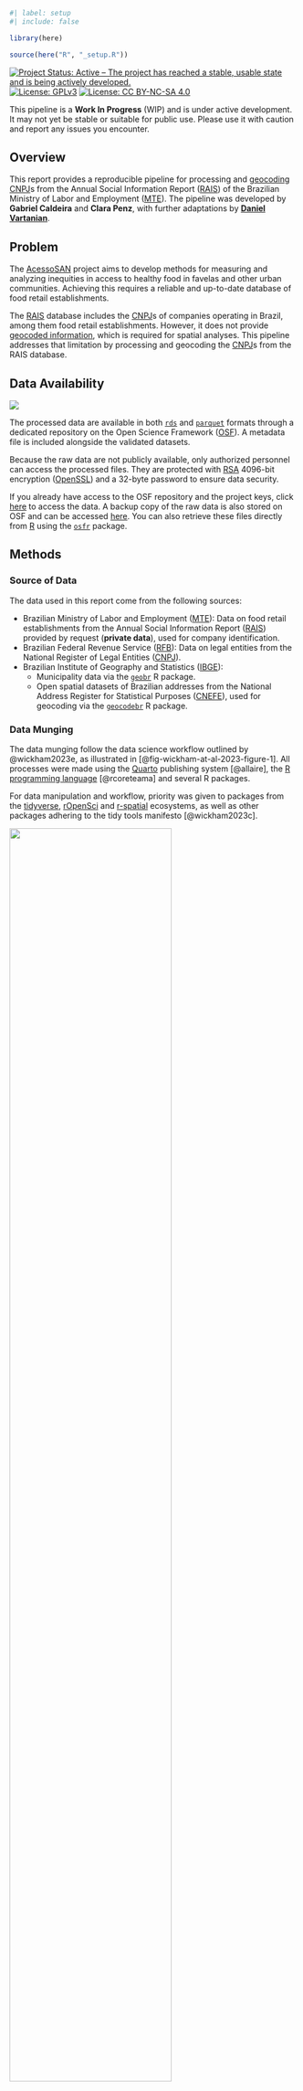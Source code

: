 ```r
#| label: setup
#| include: false

library(here)

source(here("R", "_setup.R"))
```

<!-- badges: start -->
[![Project Status: Active – The project has reached a stable, usable state and is being actively developed.](https://www.repostatus.org/badges/latest/active.svg)](https://www.repostatus.org/#active)
[![License: GPLv3](https://img.shields.io/badge/license-GPLv3-bd0000.svg)](https://www.gnu.org/licenses/gpl-3.0)
[![License: CC BY-NC-SA 4.0](https://img.shields.io/badge/license-CC_BY--NC--SA_4.0-lightgrey.svg)](https://creativecommons.org/licenses/by-nc-sa/4.0/)
<!-- badges: end -->

::: {.callout-important}
This pipeline is a **Work In Progress** (WIP) and is under active development. It may not yet be stable or suitable for public use. Please use it with caution and report any issues you encounter.
:::

## Overview

This report provides a reproducible pipeline for processing and [geocoding](https://en.wikipedia.org/wiki/Address_geocoding) [CNPJ](https://en.wikipedia.org/wiki/CNPJ)s from the Annual Social Information Report ([RAIS](https://www.rais.gov.br/)) of the Brazilian Ministry of Labor and Employment ([MTE](https://www.gov.br/trabalho-e-emprego)). The pipeline was developed by **Gabriel Caldeira** and **Clara Penz**, with further adaptations by [**Daniel Vartanian**](https://github.com/danielvartan).

## Problem

The [AcessoSAN](https://doi.org/10.17605/OSF.IO/ZE6WT) project aims to develop methods for measuring and analyzing inequities in access to healthy food in favelas and other urban communities. Achieving this requires a reliable and up-to-date database of food retail establishments.

The [RAIS](https://www.rais.gov.br/) database includes the [CNPJ](https://en.wikipedia.org/wiki/CNPJ)s of companies operating in Brazil, among them food retail establishments. However, it does not provide [geocoded information](https://en.wikipedia.org/wiki/Address_geocoding), which is required for spatial analyses. This pipeline addresses that limitation by processing and geocoding the [CNPJ](https://en.wikipedia.org/wiki/CNPJ)s from the RAIS database.

## Data Availability

::: {style="text-align: left;"}
[![](https://img.shields.io/badge/OSF%20ID-p5ufj-1284C5.svg)](https://osf.io/p5ufj/)
:::

The processed data are available in both [`rds`](https://rdrr.io/r/base/readRDS.html) and [`parquet`](https://en.wikipedia.org/wiki/Apache_Parquet) formats through a dedicated repository on the Open Science Framework ([OSF](https://osf.io/)). A metadata file is included alongside the validated datasets.

Because the raw data are not publicly available, only authorized personnel can access the processed files. They are protected with [RSA](https://en.wikipedia.org/wiki/RSA_cryptosystem) 4096-bit encryption ([OpenSSL](https://www.openssl.org/)) and a 32-byte password to ensure data security.

If you already have access to the OSF repository and the project keys, click [here](https://osf.io/) to access the data. A backup copy of the raw data is also stored on OSF and can be accessed [here](https://osf.io/tdswp/). You can also retrieve these files directly from [R](https://www.r-project.org/) using the [`osfr`](https://docs.ropensci.org/osfr/) package.

## Methods

### Source of Data

The data used in this report come from the following sources:

- Brazilian  Ministry of Labor and Employment ([MTE](https://www.gov.br/trabalho-e-emprego)): Data on food retail establishments from the Annual Social Information Report ([RAIS](https://www.rais.gov.br/)) provided by request (**private data**), used for company identification.
- Brazilian Federal Revenue Service ([RFB](https://www.gov.br/receitafederal/)): Data on legal entities from the National Register of Legal Entities ([CNPJ](https://www.gov.br/receitafederal/pt-br/assuntos/cadastro/cadastro-nacional-da-pessoa-juridica)).
- Brazilian Institute of Geography and Statistics ([IBGE](https://www.ibge.gov.br/)):
  - Municipality data via the [`geobr`](https://ipeagit.github.io/geobr/) R package.
  - Open spatial datasets of Brazilian addresses from the National Address Register for Statistical Purposes ([CNEFE](https://www.ibge.gov.br/estatisticas/sociais/populacao/38734-cadastro-nacional-de-enderecos-para-fins-estatisticos.html)), used for geocoding via the [`geocodebr`](https://ipeagit.github.io/geocodebr/) R package.

### Data Munging

The data munging follow the data science workflow outlined by @wickham2023e, as illustrated in [@fig-wickham-at-al-2023-figure-1]. All processes were made using the [Quarto](https://quarto.org/) publishing system [@allaire], the [R programming language](https://www.r-project.org/) [@rcoreteama] and several R packages.

For data manipulation and workflow, priority was given to packages from the [tidyverse](https://www.tidyverse.org/), [rOpenSci](https://ropensci.org/) and [r-spatial](https://r-spatial.org/) ecosystems, as well as other packages adhering to the tidy tools manifesto [@wickham2023c].

::: {#fig-wickham-at-al-2023-figure-1}
![](images/wickham-at-al-2023-figure-1.png){width=75%}

[Source: Reproduced from @wickham2023e.]{.legend}

Data science workflow created by Wickham, Çetinkaya-Runde, and Grolemund.
:::

### Code Style

The Tidyverse [code style guide](https://style.tidyverse.org/) and [design principles](https://design.tidyverse.org/) were followed to ensure consistency and enhance readability.

### Reproducibility

The pipeline is fully reproducible and can be run again at any time. To ensure consistent results, the [`renv`](https://rstudio.github.io/renv/) package [@usheya] is used to manage and restore the R environment. See the [README](https://github.com/cem-usp/rais-cnpj-geocoding/blob/main/README.md) file in the code repository to learn how to run it.

## Set the Environment

### Load Packages

```r
#| label: Set the Environment
#| output: false

library(askpass)
library(brandr)
library(beepr)
library(dplyr)
library(fs)
library(geobr)
library(geocodebr)
library(ggplot2)
library(ggspatial)
library(googlesheets4)
library(here)
library(htmltools)
library(lockr) # github.com/danielvartan/lockr
library(magrittr)
library(nanoparquet)
library(orbis) # github.com/danielvartan/orbis
library(osfr)
library(purrr)
library(readr)
library(rvest)
library(rutils) # github.com/danielvartan/rutils
library(sf)
library(stringi)
library(stringr)
library(tidyr)
library(vroom)
library(zip)
```

### Set Keys

```r
osf_pat <- Sys.getenv("OSF_PAT") # askpass()
```

```r
#| output: false

osf_auth(osf_pat)
```

```r
public_key <- here("_ssh", "id_rsa.pub")
```

```r
private_key <- here("_ssh", "id_rsa")
```

```r
password <- Sys.getenv("ACESSOSAN_PASSWORD") # askpass()
```

### Set Google Sheets API

```r
#| output: false

gs4_auth(cache = ".secrets")
```

### Set Input and Output Paths

```r
dir_inputs <- here("1-inputs")
dir_parcial <- here("2-parcial")
```

```r
for (i in c(dir_inputs, dir_parcial)) {
  if (!dir_exists(i)) {
    dir_create(i, recurse = TRUE)
  }
}
```

### Set Municipality Data

```r
municipios <- c(
  3550308, # São Paulo
  2507507, # João Pessoa
  3106200, # Belo Horizonte
  4314902, # Porto Alegre
  1721000, # Palmas
  5300108, # Brasília
  5208707  # Goiânia
)
```

### Set Initial Variables

```r
set.seed(2025)
```

## Download RAIS Raw Data

<!-- ### Set Parameters -->

```r
#| eval: false
#| echo: false

raw_data_dir <- here("data-raw")
```

```r
#| eval: false
#| echo: false

if (!dir_exists(raw_data_dir)) {
  dir_create(raw_data_dir, recurse = TRUE)
}
```

### Download File

```r
#| label: Download RAIS Raw Data

osf_raw_data_id <- "tdswp"
```

```r
#| eval: false

osf_raw_data_files <-
  osf_raw_data_id |>
  osf_retrieve_node() |>
  osf_ls_files(
    type = "file",
    pattern = "rais_alim_",
    n_max = Inf
  )

osf_raw_data_files
```

```r
#| eval: false

rais_raw_file <-
  osf_raw_data_files |>
  osf_download(path = dir_inputs, conflicts = "overwrite") |>
  extract2("local_path")
```

### Unlock File

```r
#| eval: false
#| output: false

rais_raw_file <-
  rais_raw_file |>
  unlock_file(
    private_key = private_key,
    suffix = ".lockr",
    remove_file = TRUE,
    password = password
  )
```

```r
#| echo: false

rais_raw_file <- here(dir_inputs, "rais_alim_2022.parquet")
```

## Download CNAE Classification Table

```r
#| label: Download CNAE Classification Table

# classification_data
cnae <-
  read_sheet(
    ss = "1ipCw2FM3aUOdRd4w55J5SUEgXDCogxWZF-NZi0A-o_4",
    sheet = "Dataset"
  ) |>
    mutate(
      uf = sigla_uf,
      cnae = No.CNAE,
      g1_g2_uf = g1g2_uf
      # g0_uf = if_else(
      #   g1_g2_uf == TRUE & g3_uf == FALSE & g4_uf == FALSE,
      #   TRUE,
      #   FALSE
      # )
    )

cnae |> glimpse()
```

## Download Municipalities Data

```r
#| label: Download Municipalities Data

# municipalities_data
uf <- brazil_municipality(year = 2022)

uf |> glimpse()
```

```r
uf <-
  uf |>
  transmute(
    uf = federal_unit,
    co_municipio6 = str_sub(municipality_code, 1, 6),
    no_municipio = municipality
  )

uf
```

## Download RFB Data

### Set Directories

```r
#| label: Download RFB Data

cnpj_dir <- here(dir_inputs, "CNPJ_2024")
estabelecimentos_dir <- here(dir_inputs, "CNPJ_2024", "1-ESTABELECIMENTOS")
empresas_dir <- here(dir_inputs, "CNPJ_2024", "2-EMPRESAS")
socios_dir <- here(dir_inputs, "CNPJ_2024", "3-SOCIOS")
demais_arquivos_dir <- here(dir_inputs, "CNPJ_2024", "4-DEMAIS_ARQUIVOS")
```

```r
subdiretorios <- c(
  "1-ESTABELECIMENTOS",
  "2-EMPRESAS",
  "3-SOCIOS",
  "4-DEMAIS_ARQUIVOS"
)
```

```r
for (subdir in subdiretorios) {
  caminho <- file.path(cnpj_dir, subdir)

  if (!file.exists(caminho))  dir.create(caminho, recursive = TRUE)
}
```

### Download Data

```r
#| eval: false

root <- file.path( # Don´t change the function!
    "https://arquivos.receitafederal.gov.br",
    "dados",
    "cnpj",
    "dados_abertos_cnpj"
  )
```

```r
#| eval: false

path <- root |> file.path(paste0("2025-", str_pad(1, 2, pad = 0)))

urls <-
  path |>
  read_html() |>
  html_elements("a") |>
  html_attr("href") |>
  str_subset("\\.zip$") %>%
  file.path(path, .)
```

```r
#| eval: false

urls |>
  map_dbl(.f = get_file_size, .progress = TRUE) |>
  sum() |>
  as_fs_bytes()
```

```r
#| eval: false

urls |> download_file(dir = cnpj_dir)
```

### Unzip Data

```r
#| eval: false

zip_files <- cnpj_dir |> dir_ls(type = "file", regexp = "\\.zip$")
```

```r
#| eval: false
#| output: false

zip_files |> map(\(x) unzip(x, exdir = cnpj_dir), .progress = TRUE)
```

```r
#| eval: false

zip_files |> file_delete()
```

### Move Data

```r
#| eval: false

cnpj_dir |>
  dir_ls(type = "file", regexp = "\\.ESTABELE$") |>
  file_move(estabelecimentos_dir)
```

```r
#| eval: false

cnpj_dir |>
  dir_ls(type = "file", regexp = "\\.EMPRECSV$") |>
  file_move(empresas_dir)
```

```r
#| eval: false

cnpj_dir |>
  dir_ls(type = "file", regexp = "\\.SOCIOCSV$") |>
  file_move(socios_dir)
```

```r
#| eval: false

cnpj_dir |>
  dir_ls(type = "file") |>
  file_move(demais_arquivos_dir)
```

```r
#| eval: false
#| echo: false

## Read the Data
## Transform the Data
## Filter the Data
## Validate the Data
## Arrange the Data
## Geocode the Data
## Data Dictionary
## Save the Valid Data
## Visualize the Data
```

## 02.01-rais_processar_classificar.R

> Trata os dados da RAIS e classifica os estabelecimentos como saudáveis.
>
> Nota: foi disponibilizada ao grupo  de pesquisa a base completa da RAIS para o ano de 2022. Não disponibilizaremos a base por motivos legais de permissão de uso.

### Listar Municipios

```r
#| label: 02.01-rais_processar_classificar.R

municipios <-
  tibble(co_municipio = as.character(municipios)) |>
  mutate(co_municipio6 = str_sub(co_municipio, 1, 6))

municipios
```

### Processar Arquivo da RAIS

```r
rais <- rais_raw_file |> read_parquet()

rais |> glimpse()
```

> Filtrar estabelecimentos que não estejam ativos.

```r
rais <-
  rais |>
  filter(in_atividade_ano == 9) |>
  filter(
    in_rais_negativa == 0 | (in_rais_negativa == 1 & qt_vinculos_ativos > 0)
  )
```

> Traduzir porte do estabelecimento.

```r
rais <-
  rais |>
  mutate(
    in_tamanho_estab = as.numeric(in_tamanho_estab),
    tamanho_estab = case_when(
      in_tamanho_estab <= 3 ~ "Até 9",
      in_tamanho_estab %in% c(4, 5) ~ "10 a 49",
      in_tamanho_estab >= 6 ~ "50 ou mais"
    ),
    tamanho_estab = factor(
      tamanho_estab,
      levels = c("Até 9", "10 a 49", "50 ou mais")
    )
  )
```

> Padronizar códigos de município, CNAE e CNPJ.

```r
rais <-
  rais |>
  mutate(
    cnae = sprintf("%07d", as.integer(co_cnae20_subclasse)),
    cnpj = str_pad(as.character(nu_cnpj_cei), 14, pad = "0"),
    co_municipio6 = as.character(co_municipio)
  ) |>
   select(cnae, cnpj, co_municipio6, qt_vinculos_ativos, tamanho_estab)
```

> Juntar as tabelas de UF e RAIS.

```r
rais <- rais |> left_join(uf, by = "co_municipio6")
```

> Loop com filtragem por município.

```r
for (codigo in municipios$co_municipio) {
  # Pegar o `code_6` correspondente.
  codigo6 <-
    municipios |>
    filter(co_municipio == codigo) |>
    pull(co_municipio6)

  # Criar diretório.
  dir_saida <- file.path(dir_parcial, codigo, "rais")
  dir.create(dir_saida, recursive = TRUE, showWarnings = FALSE)

  # Filtrar RAIS so do municipio.
  rais_codigo <- rais |> filter(co_municipio6 == codigo6)

  # Filtrar por UF e por CNAE.
  rais_codigo <- rais_codigo |> semi_join(cnae, by = c("cnae", "uf"))

  # Processar apenas saudáveis.

  rais_codigo |>
    semi_join(filter(cnae, g0_uf == 1), by = c("cnae", "uf")) |>
    write_parquet(file.path(dir_saida, "rais_g0.parquet"))

  # 1) Processar saudáveis.
  rais_codigo |>
    semi_join(filter(cnae, g1_g2_uf == 1), by = c("cnae", "uf")) |>
    write_parquet(file.path(dir_saida, "rais_g1_g2.parquet"))

  # 2) Processar g3.
  rais_codigo |>
    semi_join(filter(cnae, g3_uf == 1), by = c("cnae", "uf")) |>
    write_parquet(file.path(dir_saida, "rais_g3.parquet"))

  # 3) Processar g4.
  rais_g4 <-
    rais_codigo |>
    semi_join(filter(cnae, g4_uf == 1), by = c("cnae", "uf")) |>
    write_parquet(file.path(dir_saida, "rais_g4.parquet"))
}
```

## 02.02-rais_processar_enderecos_cnpj.R

### Carregar CNPJs de Referência de Todos os Tipos de RAIS

> Listar municípios.

```r
#| label: 02.02-rais_processar_enderecos_cnpj.R

municipios <- c(
  3550308, # São Paulo
  2507507, # João Pessoa
  3106200, # Belo Horizonte
  4314902, # Porto Alegre
  1721000, # Palmas
  5300108, # Brasília
  5208707  # Goiânia
)
```

```r
lista_cnpjs <- list()

for (mun in municipios) {
  rais_dir <- file.path(dir_parcial, mun, "rais")

  arquivos_rais <-
    rais_dir |>
    list.files(
      pattern = "^rais_.*\\.parquet$",
      full.names = TRUE
    )

  for (arq in arquivos_rais) {
    tipo <- gsub("rais_|\\.parquet", "", basename(arq))  # g0, g1_g2, g3, g4

    rais_cnpj <-
      read_parquet(arq) |>
      select(cnpj) |>
      mutate(
        cnpj = as.character(cnpj),
        municipio = mun
      ) |>
      distinct()

    lista_cnpjs[[tipo]] <- bind_rows(lista_cnpjs[[tipo]], rais_cnpj)
  }
}
```

### Carregar Referência de Municípios

```r
municipios_ref <-
  file.path(demais_arquivos_dir, "F.K03200$Z.D50111.MUNICCSV") |>
  vroom(
    delim = ";",
    # encoding = "Latin-1",
    col_names = c("MUNICIPIO_TOM", "no_municipio"),
    col_types = cols(.default = "c"),
    show_col_types = FALSE
  ) |>
  mutate(MUNICIPIO_TOM = as.character(MUNICIPIO_TOM))
```

### Processar Estabelecimentos por Tipo de RAIS

```r
saida_dir <- file.path(dir_parcial, "cnpj_enderecos_brasil")

dir.create(saida_dir, recursive = TRUE, showWarnings = FALSE)
```

```r
arquivos_estab <- list.files(estabelecimentos_dir, full.names = TRUE)

total_arquivos <- length(arquivos_estab)
```

```r
#| eval: false
#| warning: false

for (tipo_rais in names(lista_cnpjs)) {
  print(paste("Processando RAIS:", tipo_rais))
  cnpjs_rais <- lista_cnpjs[[tipo_rais]]
  lista_estab <- list()

  for (i in seq_along(arquivos_estab)) {
    caminho_arquivo <- arquivos_estab[i]
    print(paste("Arquivo 'estabelecimentos'", i, "de", total_arquivos))

    tryCatch({
      estab <-
        caminho_arquivo |>
        vroom(
          delim = ";",
          # encoding = "Latin-1",
          col_names = c(
            "CNPJ_BASICO", "CNPJ_ORDEM", "CNPJ_DV",
            "IDENTIFICADOR_MATRIZ_FILIAL", "NOME_FANTASIA",
            "SITUACAO_CADASTRAL", "DATA_SITUACAO_CADASTRAL",
            "MOTIVO_SITUACAO_CADASTRAL", "NOME_CIDADE_EXTERIOR", "PAIS",
            "DATA_INICIO_ATIVIDADE", "CNAE_FISCAL_PRINCIPAL",
            "CNAE_FISCAL_SECUNDARIO", "tipo_logradouro", "logradouro",
            "numero", "complemento", "bairro", "cep", "uf", "MUNICIPIO_TOM",
            "DDD_1", "TELEFONE_1", "DDD_2", "TELEFONE_2", "DDD_FAX", "FAX",
            "CORREIO_ELETRONICO", "SITUACAO_ESPECIAL", "DATA_SITUACAO_ESPECIAL"
          ),
          col_types = cols(.default = "c"),
          col_select = c(
            "CNPJ_BASICO", "CNPJ_ORDEM", "CNPJ_DV", "MUNICIPIO_TOM",
            "uf", "tipo_logradouro", "logradouro", "numero", "complemento",
            "bairro", "cep"
          ),
          show_col_types = FALSE
        )

      # Ajustar CNPJs e CEP.
      estab <-
        estab |>
        mutate(
          CNPJ_BASICO = str_pad(CNPJ_BASICO, 8, pad = "0"),
          CNPJ_ORDEM = str_pad(CNPJ_ORDEM, 4, pad = "0"),
          CNPJ_DV = str_pad(CNPJ_DV, 2, pad = "0"),
          cnpj = paste0(CNPJ_BASICO, CNPJ_ORDEM, CNPJ_DV),
          cep =
            cep |>
            as.character() |>
            str_pad(width = 8, side = "left", pad = "0"),
          MUNICIPIO_TOM = as.character(MUNICIPIO_TOM)
        ) |>
        semi_join(cnpjs_rais, by = "cnpj") |>   # Pegar só CNPJs desta RAIS.
        left_join(municipios_ref, by = "MUNICIPIO_TOM") |>
        select(cnpj, uf, no_municipio, tipo_logradouro, logradouro, numero, complemento, bairro, cep)

      lista_estab[[length(lista_estab) + 1]] <- estab
    }, error = function(e){
      message("Falha ao processar: ", caminho_arquivo, " - ", e$message)
    })
  }

  # Unir e salvar parquet por RAIS.
  estab_total <- bind_rows(lista_estab)

  estab_total |>
    write_parquet(
      file.path(saida_dir, paste0("cnpj_brasil_", tipo_rais, ".parquet"))
    )

  print(paste("Arquivo salvo:", paste0("cnpj_brasil_", tipo_rais, ".parquet")))
}
```

## 02.03-rais_geocodificar_estabelecimentos.R

> Listar municípios.

```r
#| label: 02.03-rais_geocodificar_estabelecimentos.R

municipios <- c(
  3550308, # São Paulo
  2507507, # João Pessoa
  3106200, # Belo Horizonte
  4314902, # Porto Alegre
  1721000, # Palmas
  5300108, # Brasília
  5208707  # Goiânia
)
```

> Definir tipos de estabelecimento.

```r
class <- c("g0", "g1_g2", "g3", "g4")
```

### Loop Sobre Arquivos de CNPJs

```r
#| eval: false

for (class_atual in class) {
  # Extrair tipo do nome do arquivo.
  message(">> Tipo identificado: ", class_atual)

  # Ler arquivo de endereços e ajustar valores.
  cnpj_enderecos <-
    file.path(
      dir_parcial,
      "cnpj_enderecos_brasil",
      paste0("cnpj_brasil_", class_atual, ".parquet")
    ) |>
    read_parquet()

  # Ajustar valores.
  cnpj_enderecos <-
    cnpj_enderecos |>
      mutate(
        cep =
          cep |>
          trimws() |>
          as.numeric() |>
          str_pad(pad = 0, width = 8),
        endereco = paste(tipo_logradouro, logradouro),
        numero =
          numero |>
          iconv(from = "latin1", to = "ASCII//TRANSLIT") |>
          str_remove_all("\\D") |>
          str_trim() |>
          as.numeric() |>
          as.character() |>
          suppressWarnings(),
        municipio_utf8 =
          no_municipio |>
          stri_trans_general("Latin-ASCII") |>
          toupper()
      ) |>
      select(cnpj, uf, municipio_utf8, endereco, numero, cep, bairro) |>
      mutate(
        across(
          .cols = where(is.character),
          .fns = function(col) {
              Encoding(col) <- "UTF-8"

              iconv(col, from = "", to = "UTF-8", sub = "")
          }
        )
      )

  # Definir campos de geocodificação.
  campos <- definir_campos(
    estado = "uf",
    municipio = "municipio_utf8",
    logradouro = "endereco",
    numero = "numero",
    cep = "cep",
    localidade = "bairro"
  )

  # Geocodificar endereços.
  geocodificado <- geocode(
    enderecos = cnpj_enderecos,
    campos_endereco = campos,
    resultado_sf = FALSE,
    verboso = TRUE,
    cache = TRUE,
    n_cores = 1,
    resolver_empates = TRUE
  )

  # Selecionar variáveis finais.
  geocodificado <-
    geocodificado |>
    select(cnpj, lat, lon) |>
    drop_na(all_of(c("lat", "lon")))

  # Converter para sf.
  geocodificado_sf <- st_as_sf(
    geocodificado,
    coords = c("lon", "lat"),
    crs = 4326
  )

  # Loop por municipio --------------------------------------------------

  for (mun in municipios) {
    message("  -> Municipio: ", mun)

    # Geometria do municipio.
    geom_mun <-
      mun |>
      read_municipality(year = 2022) |>
      st_transform(crs = 4326)

    # Filtrar endereços dentro do municipio.
    geocodificado_mun <-
      geocodificado_sf |>
      st_join(geom_mun, join = st_within, left = FALSE)

    # Converter de volta para data frame.
    geocodificado_mun <-
      geocodificado_mun %>% # Don´t change the pipe!
      mutate(
        lon = st_coordinates(.)[,1],
        lat = st_coordinates(.)[,2]
      ) |>
      st_drop_geometry() |>
      select(cnpj, lat, lon)

    # Caminho do arquivo RAIS referente ao tipo atual.
    rais_path <- file.path(
      dir_parcial,
      mun,
      "rais",
      paste0("rais_", class_atual, ".parquet")
    )

    if (!file.exists(rais_path)) next

    # Ler RAIS.
    rais <- read_parquet(rais_path)

    # Join com coordenadas.
    rais_geo <-
      rais |>
      left_join(geocodificado_mun, by = "cnpj")

    # Salvar parquet (com nome do tipo)
    caminho_saida <- file.path(
      dir_parcial,
      mun,
      "rais",
      paste0(class_atual, "_geocod.parquet")
    )

    rais_geo |> write_parquet(caminho_saida)
  }
}
```

```r
#| echo: false

# beep(3)
```

## Visualize the Data

### Set Variables

```r
#| label: Visualize the Data

municipality <- 3550308 # São Paulo
```

```r
classes <- c("g0", "g1_g2", "g3", "g4")
```

```r
geocoded_data_dir <- file.path(
  dir_parcial,
  municipality,
  "rais"
)
```

### Prepare Data

```r
plot_data <-
  classes |>
  rev() |>
  map(
    function(x) {
      geocoded_data_dir |>
      path(paste0(x, "_geocod.parquet")) |>
      read_parquet() |>
      transmute(
        class =
          x |>
          str_to_upper() |>
          str_replace("_", "-"),
        lat,
        lon
      )
    },
    .progress = TRUE
  ) |>
  list_rbind()

```

### Set Shape

```r
#| output: false

shape <- municipality |> read_municipality(year = 2022)
```

### Plot Data

```r
#| fig-width: 10
#| fig-height: 4

ggplot() +
  geom_sf(
    data = shape,
    fill = "gray90",
    color = "black"
  ) +
  geom_point(
    data = plot_data,
    mapping = aes(x = lon, y = lat, color = class),
    size = 0.01
    # color = get_brand_color("blue")
  ) +
  facet_wrap(~ class, ncol = 4) +
  coord_sf(crs = 4326) +
  scale_x_continuous(labels = NULL, breaks = NULL) +
  scale_y_continuous(labels = NULL, breaks = NULL) +
  scale_colour_brand_d() +
  theme(legend.position = "none") +
  labs(x = NULL, y = NULL, color = NULL)
```

## Citation

::: {.callout-important}
When using this data, you must also cite the original data sources.
:::

To cite this work, please use the following format:

Caldeira, G., Penz, C., Vartanian, D., Fernandes, C. N., & Giannotti, M. A. (2025). *A reproducible pipeline for processing and geocoding CNPJs from the Annual Social Information Report (RAIS) of the Brazilian Ministry of Labor and Employment (MTE)* \[Computer software\]. Center for Metropolitan Studies of the University of São Paulo. <https://cem-usp.github.io/rais-cnpj-geocoding>

A BibTeX entry for LaTeX users is

```latex
@software{caldeira2025,
  title = {A reproducible pipeline for processing and geocoding CNPJs from the Annual Social Information Report (RAIS) of the Brazilian Ministry of Labor and Employment (MTE)},
  author = {{Gabriel Caldeira} and {Clara Penz} and {Daniel Vartanian} and {Camila Nastari Fernandes} and {Mariana Abrantes Giannotti}},
  year = {2025},
  address = {São Paulo},
  institution = {Center for Metropolitan Studies of the University of São Paulo},
  langid = {en},
  url = {https://cem-usp.github.io/rais-cnpj-geocoding}
}
```

## License

::: {style="text-align: left;"}
[![License: GPLv3](https://img.shields.io/badge/license-GPLv3-bd0000.svg)](https://www.gnu.org/licenses/gpl-3.0)
[![License: CC BY-NC-SA 4.0](https://img.shields.io/badge/license-CC_BY--NC--SA_4.0-lightgrey.svg)](https://creativecommons.org/licenses/by-nc-sa/4.0/)
:::

::: {.callout-important}
The original data sources may have their own license terms and conditions.
:::

The code in this report is licensed under the [GNU General Public License Version 3](https://www.gnu.org/licenses/gpl-3.0), while the report is available under the [Creative Commons Attribution-NonCommercial-ShareAlike 4.0 International](https://creativecommons.org/licenses/by-nc-sa/4.0/).

``` text
Copyright (C) 2025 Center for Metropolitan Studies

The code in this report is free software: you can redistribute it and/or
modify it under the terms of the GNU General Public License as published by the
Free Software Foundation, either version 3 of the License, or (at your option)
any later version.

This program is distributed in the hope that it will be useful, but WITHOUT ANY
WARRANTY; without even the implied warranty of MERCHANTABILITY or FITNESS FOR A
PARTICULAR PURPOSE. See the GNU General Public License for more details.

You should have received a copy of the GNU General Public License along with
this program. If not, see <https://www.gnu.org/licenses/>.
```

## Acknowledgments

```r
#| eval: true
#| echo: false

blocks <- list(
  list(
    logo_link = "https://doi.org/10.17605/OSF.IO/ZE6WT",
    logo_src = "images/acessosan-logo.svg",
    logo_alt = "AcessoSAN Logo",
    logo_width = 140,
    text = 'This work is part of a research project by the Polytechnic School (<a href="https://www.poli.usp.br/">Poli</a>) of the University of São Paulo (<a href="https://usp.br/">USP</a>), in partnership with the Secretariat for Food and Nutrition Security (<a href="https://www.gov.br/mds/pt-br/orgaos/SESAN">SESAN</a>) of the Ministry of Social Development, Family, and the Fight Against Hunger (<a href="https://www.gov.br/mds/">MDS</a>), titled: <em>AcessoSAN: Mapping Food Access to Support Public Policies on Food and Nutrition Security and Hunger Reduction in Brazilian Cities</em>.'
  ),
  list(
    logo_link = "https://centrodametropole.fflch.usp.br",
    logo_src = "images/cem-icon.svg",
    logo_alt = "CEM Logo",
    logo_width = 190,
    text = 'This work was developed with support from the Center for Metropolitan Studies (<a href="https://centrodametropole.fflch.usp.br">CEM</a>) based at the School of Philosophy, Letters and Human Sciences (<a href="https://www.fflch.usp.br/">FFLCH</a>) of the University of São Paulo (<a href="https://usp.br">USP</a>) and at the Brazilian Center for Analysis and Planning (<a href="https://cebrap.org.br/">CEBRAP</a>).'
  ),
  list(
    logo_link = "https://fapesp.br/",
    logo_src = "images/fapesp-logo.svg",
    logo_alt = "FAPESP Logo",
    logo_width = 160,
    text = 'This study was financed, in part, by the São Paulo Research Foundation (<a href="https://fapesp.br/">FAPESP</a>), Brazil. Process Number <a href="https://bv.fapesp.br/en/bolsas/231507/geospatial-data-science-applied-to-food-policies/">2025/17879-2</a>.'
  )
)

blocks |>
  lapply(
    function(x) {
      div(
        style = paste0(
          "display: flex; ",
          "align-items: flex-start; ",
          "margin-bottom: 2em;"
        ),
        div(
          style = paste0(
            "flex: 0 0 30%; ",
            "display: flex; ",
            "justify-content: center; ",
            "margin: auto 0;"
          ),
          tags$a(
            href = x$logo_link,
            tags$img(
              src = x$logo_src,
              alt = x$logo_alt,
              style = paste0(
                "max-width: ", x$logo_width, "px; ",
                "width: 100%; ",
                "height: auto;"
              )
            )
          )
        ),
        div(
          style = paste0(
            "flex: 1; ",
            "padding-left: 1em;"
          ),
          HTML(x$text)
        )
      )
    }
  ) |>
  tagList() |>
  browsable()
```

## References {.unnumbered}

::: {#refs}
:::
